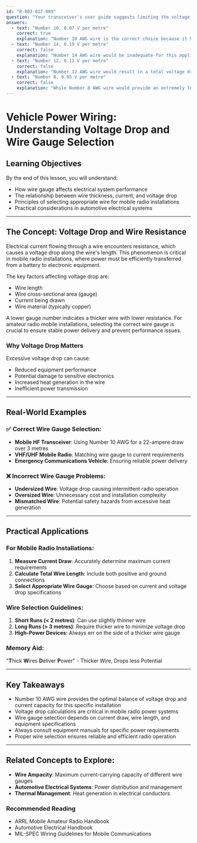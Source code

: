 ```yaml
---
id: "B-003-017-009"
question: "Your transceiver's user guide suggests limiting the voltage drop to 0.5 volts and the vehicle battery is 3 metres away. Given the losses listed below at the required current of 22 amperes, which minimum wire gauge must you use?"
answers:
  - text: "Number 10, 0.07 V per metre"
    correct: true
    explanation: "Number 10 AWG wire is the correct choice because it has a voltage drop of 0.07 V per metre, which allows the total voltage drop over 3 metres to be 0.21 volts (0.07 V × 3 m), well below the 0.5-volt maximum specified by the transceiver's user guide. At 22 amperes, this wire gauge provides sufficient current-carrying capacity while maintaining an acceptably low voltage drop."
  - text: "Number 14, 0.19 V per metre"
    correct: false
    explanation: "Number 14 AWG wire would be inadequate for this application. With a voltage drop of 0.19 V per metre, the total voltage drop over 3 metres would be 0.57 volts (0.19 V × 3 m), which exceeds the 0.5-volt maximum specified by the transceiver's user guide. This wire gauge is too thin to handle the 22-ampere current while maintaining the required low voltage drop."
  - text: "Number 12, 0.11 V per metre"
    correct: false
    explanation: "Number 12 AWG wire would result in a total voltage drop of 0.33 volts (0.11 V × 3 m), which is within the specified limit. However, Number 10 AWG provides an even lower voltage drop of 0.21 volts, making it the more optimal choice for this application."
  - text: "Number 8, 0.05 V per metre"
    correct: false
    explanation: "While Number 8 AWG wire would provide an extremely low voltage drop of 0.15 volts (0.05 V × 3 m), it is unnecessarily thick for this application. Number 10 AWG provides sufficient current-carrying capacity and meets the voltage drop requirements more efficiently and cost-effectively."
---
```


# Vehicle Power Wiring: Understanding Voltage Drop and Wire Gauge Selection

## Learning Objectives
By the end of this lesson, you will understand:
- How wire gauge affects electrical system performance
- The relationship between wire thickness, current, and voltage drop
- Principles of selecting appropriate wire for mobile radio installations
- Practical considerations in automotive electrical systems

---

## The Concept: Voltage Drop and Wire Resistance

Electrical current flowing through a wire encounters resistance, which causes a voltage drop along the wire's length. This phenomenon is critical in mobile radio installations, where power must be efficiently transferred from a battery to electronic equipment.

The key factors affecting voltage drop are:
- Wire length
- Wire cross-sectional area (gauge)
- Current being drawn
- Wire material (typically copper)

A lower gauge number indicates a thicker wire with lower resistance. For amateur radio mobile installations, selecting the correct wire gauge is crucial to ensure stable power delivery and prevent performance issues.

### Why Voltage Drop Matters

Excessive voltage drop can cause:
- Reduced equipment performance
- Potential damage to sensitive electronics
- Increased heat generation in the wire
- Inefficient power transmission

---

## Real-World Examples

### ✅ Correct Wire Gauge Selection:
- **Mobile HF Transceiver**: Using Number 10 AWG for a 22-ampere draw over 3 metres
- **VHF/UHF Mobile Radio**: Matching wire gauge to current requirements
- **Emergency Communications Vehicle**: Ensuring reliable power delivery

### ❌ Incorrect Wire Gauge Problems:
- **Undersized Wire**: Voltage drop causing intermittent radio operation
- **Oversized Wire**: Unnecessary cost and installation complexity
- **Mismatched Wire**: Potential safety hazards from excessive heat generation

---

## Practical Applications

### For Mobile Radio Installations:
1. **Measure Current Draw**: Accurately determine maximum current requirements
2. **Calculate Total Wire Length**: Include both positive and ground connections
3. **Select Appropriate Wire Gauge**: Choose based on current and voltage drop specifications

### Wire Selection Guidelines:
1. **Short Runs (< 2 metres)**: Can use slightly thinner wire
2. **Long Runs (> 3 metres)**: Require thicker wire to minimize voltage drop
3. **High-Power Devices**: Always err on the side of a thicker wire gauge

### Memory Aid:
"**T**hick **W**ires **D**eliver **P**ower" - Thicker Wire, Drops less Potential

---

## Key Takeaways

- Number 10 AWG wire provides the optimal balance of voltage drop and current capacity for this specific installation
- Voltage drop calculations are critical in mobile radio power systems
- Wire gauge selection depends on current draw, wire length, and equipment specifications
- Always consult equipment manuals for specific power requirements
- Proper wire selection ensures reliable and efficient radio operation

---

## Related Concepts to Explore:
- **Wire Ampacity**: Maximum current-carrying capacity of different wire gauges
- **Automotive Electrical Systems**: Power distribution and management
- **Thermal Management**: Heat generation in electrical conductors

### Recommended Reading
- ARRL Mobile Amateur Radio Handbook
- Automotive Electrical Handbook
- MIL-SPEC Wiring Guidelines for Mobile Communications